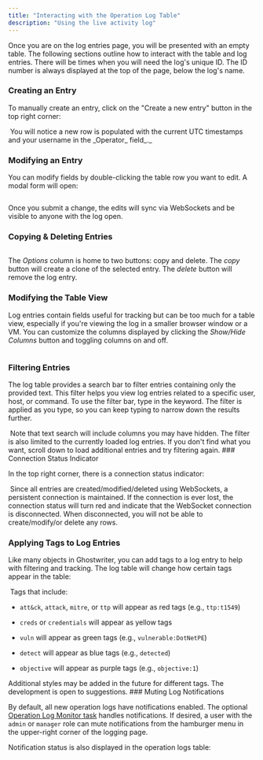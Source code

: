 ```yaml
---
title: "Interacting with the Operation Log Table"
description: "Using the live activity log"
---
```



Once you are on the log entries page, you will be presented with an empty table. The following sections outline how to interact with the table and log entries.
<Check>
There will be times when you will need the log's unique ID. The ID number is always displayed at the top of the page, below the log's name.
</Check>
### Creating an Entry

To manually create an entry, click on the "Create a new entry" button in the top right corner:
<Frame>
  <img src="/images/features/image-34.png" alt=""/>
</Frame>
You will notice a new row is populated with the current UTC timestamps and your username in the _Operator_ field_._
<Frame>
  <img src="/images/features/image-35.png" alt=""/>
</Frame>

### Modifying an Entry

You can modify fields by double-clicking the table row you want to edit. A modal form will open:

<Frame>
  <img src="/images/features/image-36.png" alt=""/>
</Frame>

Once you submit a change, the edits will sync via WebSockets and be visible to anyone with the log open.

### Copying & Deleting Entries

<Frame>
  <img src="/images/features/image-37.avif" alt=""/>
</Frame>

The _Options_ column is home to two buttons: copy and delete. The _copy_ button will create a clone of the selected entry. The _delete_ button will remove the log entry.

### Modifying the Table View

Log entries contain fields useful for tracking but can be too much for a table view, especially if you're viewing the log in a smaller browser window or a VM. You can customize the columns displayed by clicking the _Show/Hide Columns_ button and toggling columns on and off.

<Frame>
  <img src="/images/features/image-38.png" alt=""/>
</Frame>

### Filtering Entries

The log table provides a search bar to filter entries containing only the provided text. This filter helps you view log entries related to a specific user, host, or command. To use the filter bar, type in the keyword. The filter is applied as you type, so you can keep typing to narrow down the results further.

<Frame>
  <img src="/images/features/image-39.png" alt=""/>
</Frame>

<Info>
Note that text search will include columns you may have hidden. The filter is also limited to the currently loaded log entries. If you don't find what you want, scroll down to load additional entries and try filtering again.
</Info>
### Connection Status Indicator

In the top right corner, there is a connection status indicator:
<Frame>
  <img src="/images/features/image-40.png" alt=""/>
</Frame>
Since all entries are created/modified/deleted using WebSockets, a persistent connection is maintained. If the connection is ever lost, the connection status will turn red and indicate that the WebSocket connection is disconnected. When disconnected, you will not be able to create/modify/or delete any rows.

### Applying Tags to Log Entries

Like many objects in Ghostwriter, you can add tags to a log entry to help with filtering and tracking. The log table will change how certain tags appear in the table:
<Frame>
  <img src="/images/features/image-41.png" alt=""/>
</Frame>
Tags that include:

* `att&ck`, `attack`, `mitre`, or `ttp` will appear as red tags (e.g., `ttp:t1549`)

* `creds` or `credentials` will appear as yellow tags

* `vuln` will appear as green tags (e.g., `vulnerable:DotNetPE`)

* `detect` will appear as blue tags (e.g., `detected`)

* `objective` will appear as purple tags (e.g., `objective:1`)

<Check>
Additional styles may be added in the future for different tags. The development is open to suggestions.
</Check>
### Muting Log Notifications

By default, all new operation logs have notifications enabled. The optional [Operation Log Monitor task](/features/background-tasks) handles notifications. If desired, a user with the `admin` or `manager` role can mute notifications from the hamburger menu in the upper-right corner of the logging page.

Notification status is also displayed in the operation logs table:

<Frame>
  <img src="/images/features/image-42.png" alt=""/>
</Frame>
